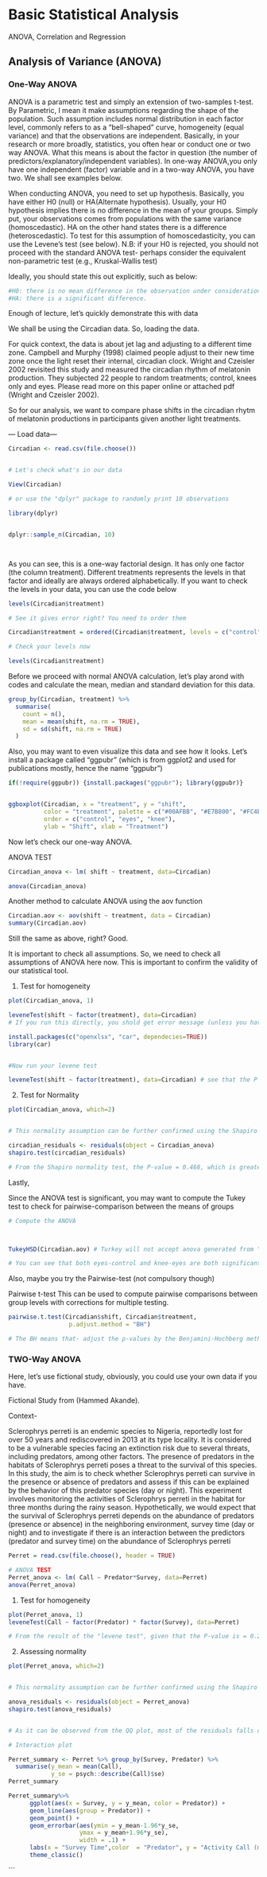 
# Basic Statistical Analysis


ANOVA, Correlation and Regression

## Analysis of Variance (ANOVA)

### One-Way ANOVA

ANOVA is a parametric test and simply an extension of two-samples t-test. By Parametric, I mean it make assumptions regarding the shape of the population. Such assumption includes normal distribution in each factor level, commonly refers to as a "bell-shaped" curve, homogeneity (equal variance) and that the observations are independent. Basically, in your research or more broadly, statistics, you often hear or conduct one or two way ANOVA. What this means is about the factor in question (the number of predictors/explanatory/independent variables). In one-way ANOVA,you only have one independent (factor) variable and in a two-way ANOVA, you have two. We shall see examples below. 


When conducting ANOVA, you need to set up hypothesis. Basically, you have either H0 (null) or HA(Alternate hypothesis). Usually, your H0 hypothesis implies there is no difference in the mean of your groups. Simply put, your observations comes from populations with the same variance (homoscedastic). HA on the other hand states there is a difference (heteroscedastic). To test for this assumption of homoscedasticity, you can use the Levene's test (see below). N.B: if your H0 is rejected, you should not proceed with the standard ANOVA test- perhaps consider the equivalent non-parametric test (e.g., Kruskal-Wallis test) 


Ideally, you should state this out explicitly, such as below:


```r

#H0: there is no mean difference in the observation under consideration
#HA: there is a significant difference. 

```

Enough of lecture, let's quickly demonstrate this with data

We shall be using the Circadian data. So, loading the data. 

For quick context, the data is about jet lag and adjusting to a different time zone. Campbell and Murphy (1998) claimed people adjust to their new time zone once the light reset their internal, circadian clock. Wright and Czeisler 2002 revisited this study and measured the circadian rhythm  of melatonin production. They subjected 22 people to random treatments; control, knees only and eyes. Please read more on this paper online or attached pdf  (Wright and Czeisler 2002).

So for our analysis, we want to compare phase shifts in the circadian rhytm of melatonin productions in participants given another light treatments. 


--- Load data---

```r

Circadian <- read.csv(file.choose())


# Let's check what's in our data

View(Circadian)

# or use the "dplyr" package to randomly print 10 observations

library(dplyr)


dplyr::sample_n(Circadian, 10)




```



As you can see, this is a one-way factorial design. It has only one factor (the column treatment). Different treatments represents the levels in that factor and ideally are always ordered alphabetically. If you want to check the levels in your data, you can use the code below

```r

levels(Circadian$treatment)

# See it gives error right? You need to order them

Circadian$treatment = ordered(Circadian$treatment, levels = c("control","eyes", "knee"))

# Check your levels now

levels(Circadian$treatment)

```

Before we proceed with normal ANOVA calculation, let's play arond with codes and calculate the mean, median and standard deviation for this data.

```r

group_by(Circadian, treatment) %>%
  summarise(
    count = n(),
    mean = mean(shift, na.rm = TRUE),
    sd = sd(shift, na.rm = TRUE)
  )

```

Also, you may want to even visualize this data and see how it looks. Let's install a package called "ggpubr" (which is from ggplot2 and used for publications mostly, hence the name "ggpubr")

```r

if(!require(ggpubr)) {install.packages("ggpubr"); library(ggpubr)}


ggboxplot(Circadian, x = "treatment", y = "shift", 
          color = "treatment", palette = c("#00AFBB", "#E7B800", "#FC4E07"),
          order = c("control", "eyes", "knee"),
          ylab = "Shift", xlab = "Treatment")

```


Now let's check our one-way ANOVA. 

ANOVA TEST

```r

Circadian_anova <- lm( shift ~ treatment, data=Circadian) 

anova(Circadian_anova)


```

Another method to calculate ANOVA using the aov function 

```r

Circadian.aov <- aov(shift ~ treatment, data = Circadian)
summary(Circadian.aov)


```

Still the same as above, right? Good.



It is important to check all assumptions. So, we need to check all assumptions of ANOVA here now. This is important to confirm the validity of our statistical tool.

1. Test for homogeneity

```r

plot(Circadian_anova, 1)

leveneTest(shift ~ factor(treatment), data=Circadian)
# If you run this directly, you shold get error message (unless you have installed the package containing the "levene")

install.packages(c("openxlsx", "car", dependecies=TRUE))
library(car)


#Now run your levene test

leveneTest(shift ~ factor(treatment), data=Circadian) # see that the P value is > 0.05, there is no evidence to reject the H0 (they have the same variance)


```


2. Test for Normality


```r

plot(Circadian_anova, which=2)


# This normality assumption can be further confirmed using the Shapiro normality test.

circadian_residuals <- residuals(object = Circadian_anova)
shapiro.test(circadian_residuals)

# From the Shapiro normality test, the P-value = 0.468, which is greater than the chosen P-value (0.05) and therefore, we have strong evidence to conclude that this data comes from a normal population, as such normality assumption is met. 


```


Lastly, 


Since the ANOVA test is significant, you may want to compute the Tukey test to check for pairwise-comparison between the means of groups

```r
# Compute the ANOVA



TukeyHSD(Circadian.aov) # Turkey will not accept anova generated from "lm" function. So use the aov here.

# You can see that both eyes-control and knee-eyes are both significant (check the p-value) 

```


Also, maybe you try the Pairwise-test (not compulsory though)

Pairwise t-test
This can be used to compute pairwise comparisons between group levels with corrections for multiple testing.


```r

pairwise.t.test(Circadian$shift, Circadian$treatment,
                 p.adjust.method = "BH")

# The BH means that- adjust the p-values by the Benjamini-Hochberg method.


```


### TWO-Way ANOVA

Here, let's use fictional study, obviously, you could use your own data if you have. 

Fictional Study from (Hammed Akande).

Context- 

Sclerophrys perreti is an endemic species to Nigeria, reportedly lost for over 50 years and rediscovered in 2013 at its type locality. It is considered to be a vulnerable species facing an extinction risk due to several threats, including predators, among other factors. The presence of predators in the habitats of Sclerophrys perreti poses a threat to the survival of this species. In this study, the aim is to check whether Sclerophrys perreti can survive in the presence or absence of predators and assess if this can be explained by the behavior of this predator species (day or night). This experiment involves monitoring the activities of Sclerophrys perreti in the habitat for three months during the rainy season.
Hypothetically, we would expect that the survival of Sclerophrys perreti depends on the abundance of predators (presence or absence) in the neighboring environment, survey time (day or night)  and to investigate if there is an interaction between the predictors (predator and survey time) on the abundance of Sclerophrys perreti


```r


Perret = read.csv(file.choose(), header = TRUE)

# ANOVA TEST
Perret_anova <- lm( Call ~ Predator*Survey, data=Perret) 
anova(Perret_anova)

```



 1. Test for homogeneity

```r

plot(Perret_anova, 1)
leveneTest(Call ~ factor(Predator) * factor(Survey), data=Perret)

# From the result of the "levene test", given that the P-value is = 0.2098, which is greater than the chosen P-value of 0.05, we have strong evidence to accept the null hypothesis and conclude there's no evidence that all the treatment combination come from population with different variance. Therefore, the assumption of homogeneity is met.  


```



2. Assessing normality

```r

 
plot(Perret_anova, which=2)


# This normality assumption can be further confirmed using the Shapiro normality test.

anova_residuals <- residuals(object = Perret_anova)
shapiro.test(anova_residuals)


# As it can be observed from the QQ plot, most of the residuals falls on the straight line and implies that this data comes from a normally distributed population. This can be further confirmed using the Shapiro-Wilk normality test. From the Shapiro normality test, the P-value = 0.4573, which is greater than the chosen P-value (0.05) and therefore, we have strong evidence to conclude that this data comes from a normal population, as such normality assumption is met. 


```




```r

# Interaction plot 

Perret_summary <- Perret %>% group_by(Survey, Predator) %>% 
  summarise(y_mean = mean(Call),
            y_se = psych::describe(Call)$se)
Perret_summary

Perret_summary%>% 
      ggplot(aes(x = Survey, y = y_mean, color = Predator)) +
      geom_line(aes(group = Predator)) +
      geom_point() +
      geom_errorbar(aes(ymin = y_mean-1.96*y_se, 
                    ymax = y_mean+1.96*y_se),
                    width = .1) +
      labs(x = "Survey Time",color  = "Predator", y = "Activity Call (min)") +
      theme_classic() 


```


```
